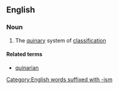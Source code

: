==English==
===Noun===
{{en-noun|-}}

# {{context|taxonomy|lang=en}} The [[quinary]] system of [[classification]]

====Related terms====
*[[quinarian]]

[[Category:English words suffixed with -ism]]